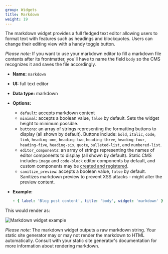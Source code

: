 ```yaml
---
group: Widgets
title: Markdown
weight: 19
---
```

The markdown widget provides a full fledged text editor allowing users to format text with features such as headings and blockquotes. Users can change their editing view with a handy toggle button. 

*Please note:* If you want to use your markdown editor to fill a markdown file contents after its frontmatter, you'll have to name the field `body` so the CMS recognizes it and saves the file accordingly.

* **Name:** `markdown`
* **UI:** full text editor
* **Data type:** markdown
* **Options:**

  * `default`: accepts markdown content
  * `minimal`: accepts a boolean value, `false` by default. Sets the widget height to minimum possible.
  * `buttons`: an array of strings representing the formatting buttons to display (all shown by default). Buttons include: `bold`, `italic`, `code`, `link`, `heading-one`, `heading-two`, `heading-three`, `heading-four`, `heading-five`, `heading-six`, `quote`, `bulleted-list`, and `numbered-list`.
  * `editor_components`: an array of strings representing the names of editor components to display (all shown by default). Static CMS includes `image` and `code-block` editor components by default, and custom components may be [created and registered](/docs/custom-widgets/#registereditorcomponent).
  * `sanitize_preview`: accepts a boolean value, `false` by default. Sanitizes markdown preview to prevent XSS attacks - might alter the preview content.
* **Example:**

  ```yaml
  - { label: 'Blog post content', title: 'body', widget: 'markdown' }
  ```

This would render as:

![Markdown widget example](/img/widgets-markdown.png)

*Please note:* The markdown widget outputs a raw markdown string. Your static site generator may or may not render the markdown to HTML automatically. Consult with your static site generator's documentation for more information about rendering markdown.
